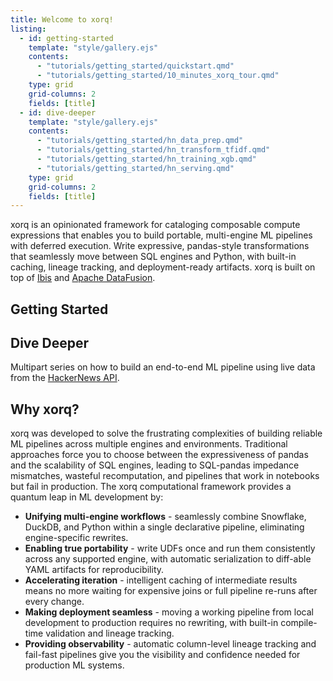 ```yaml
---
title: Welcome to xorq!
listing:
  - id: getting-started
    template: "style/gallery.ejs"
    contents: 
      - "tutorials/getting_started/quickstart.qmd"
      - "tutorials/getting_started/10_minutes_xorq_tour.qmd"
    type: grid
    grid-columns: 2
    fields: [title]
  - id: dive-deeper
    template: "style/gallery.ejs"
    contents: 
      - "tutorials/getting_started/hn_data_prep.qmd"
      - "tutorials/getting_started/hn_transform_tfidf.qmd"
      - "tutorials/getting_started/hn_training_xgb.qmd"
      - "tutorials/getting_started/hn_serving.qmd"
    type: grid
    grid-columns: 2
    fields: [title]
---
```


xorq is an opinionated framework for cataloging composable compute expressions that enables you to build portable, multi-engine ML pipelines 
with deferred execution. Write expressive, pandas-style transformations that seamlessly move between SQL engines and Python, 
with built-in caching, lineage tracking, and deployment-ready artifacts. xorq is built on top of [Ibis](https://ibis-project.org/) 
and [Apache DataFusion](https://datafusion.apache.org/).


## Getting Started

:::{#getting-started}
:::

## Dive Deeper

Multipart series on how to build an end-to-end ML pipeline using live data from the [HackerNews API](https://github.com/HackerNews/API).

:::{#dive-deeper}
:::

## Why xorq?

xorq was developed to solve the frustrating complexities of building reliable ML pipelines across multiple engines and environments. Traditional approaches force you to choose between the expressiveness of pandas and the scalability of SQL engines, leading to SQL-pandas impedance mismatches, wasteful recomputation, and pipelines that work in notebooks but fail in production.
The xorq computational framework provides a quantum leap in ML development by:

- **Unifying multi-engine workflows** - seamlessly combine Snowflake, DuckDB, and Python within a single declarative pipeline, eliminating engine-specific rewrites.
- **Enabling true portability** - write UDFs once and run them consistently across any supported engine, with automatic serialization to diff-able YAML artifacts for reproducibility.
- **Accelerating iteration** - intelligent caching of intermediate results means no more waiting for expensive joins or full pipeline re-runs after every change.
- **Making deployment seamless** - moving a working pipeline from local development to production requires no rewriting, with built-in compile-time validation and lineage tracking.
- **Providing observability** - automatic column-level lineage tracking and fail-fast pipelines give you the visibility and confidence needed for production ML systems.